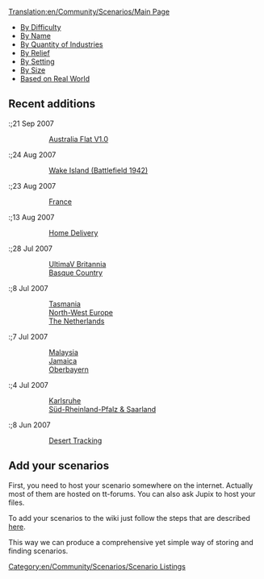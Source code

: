 [[Translation:en/Community/Scenarios/Main Page]]


* [[en/Community/Scenarios/Difficulty/Main Page|By Difficulty]]
* [[en/Community/Scenarios/List|By Name]]
* [[en/Community/Scenarios/Industry Density/Main Page|By Quantity of Industries]]
* [[en/Community/Scenarios/Relief/Main Page|By Relief]]
* [[en/Community/Scenarios/Climate/Main Page|By Setting]]
* [[en/Community/Scenarios/Size/Main Page|By Size]]
* [[en/Community/Scenarios/Real World|Based on Real World]]

==Recent additions==

:;21 Sep 2007
::[[en/Dcenario/Australia Flat|Australia Flat V1.0]]

:;24 Aug 2007
::[[en/Wake Island|Wake Island (Battlefield 1942)]]

:;23 Aug 2007
::[[en/France|France]]

:;13 Aug 2007
::[[en/Community/Scenarios/Home Delivery|Home Delivery]]

:;28 Jul 2007
::[[en/Community/Scenarios/UltimaV Britannia|UltimaV Britannia]]
::[[en/Community/Scenarios/Climate/Temperate|Basque Country]]

:;8 Jul 2007
::[[en/Community/Scenarios/Real World|Tasmania]]
::[[en/Community/Scenarios/Real World|North-West Europe]]
::[[en/Community/Scenarios/Real World|The Netherlands]]

:;7 Jul 2007
::[[en/Community/Scenarios/Climate/Temperate|Malaysia]]
::[[en/Community/Scenarios/Climate/Sub-Tropical|Jamaica]]
::[[en/Community/Scenarios/Climate/Sub-Arctic|Oberbayern]]

:;4 Jul 2007
::[[en/Community/Scenarios/Climate/Temperate|Karlsruhe]]
::[[en/Community/Scenarios/Climate/Temperate|Süd-Rheinland-Pfalz & Saarland]]

:;8 Jun 2007
::[[en/Community/Scenarios/Climate/Sub-Tropical|Desert Tracking]]

==Add your scenarios==

First, you need to host your scenario somewhere on the internet. Actually most of them are hosted on tt-forums. You can also ask Jupix to host your files.

To add your scenarios to the wiki just follow the steps that are described [[en/Community/Scenarios/Scenarios Team#procedure-to-adding-a-scenario|here]].

This way we can produce a comprehensive yet simple way of storing and finding scenarios.

[[Category:en/Community/Scenarios/Scenario Listings]]